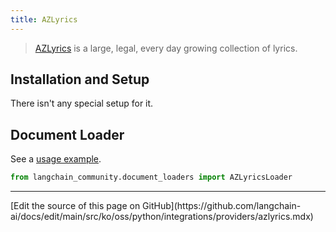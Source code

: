 ```yaml
---
title: AZLyrics
---
```


>[AZLyrics](https://www.azlyrics.com/) is a large, legal, every day growing collection of lyrics.

## Installation and Setup

There isn't any special setup for it.


## Document Loader

See a [usage example](/oss/python/integrations/document_loaders/azlyrics).

```python
from langchain_community.document_loaders import AZLyricsLoader
```

---

<Callout icon="pen-to-square" iconType="regular">
  [Edit the source of this page on GitHub](https://github.com/langchain-ai/docs/edit/main/src/ko/oss/python/integrations/providers/azlyrics.mdx)
</Callout>
